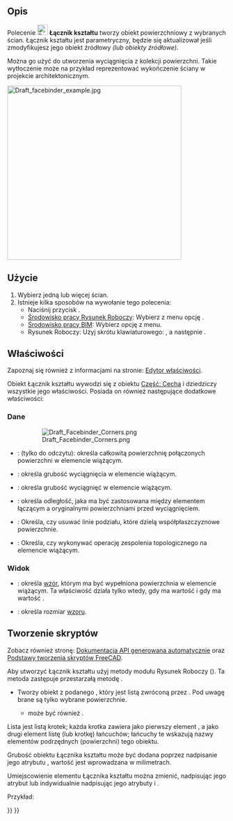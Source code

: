 <languages/>

{{Docnav/pl
|[[Draft_Point/pl|Punkt]]
|[[Draft_ShapeString/pl|Kształt z tekstu]]
|[[Draft_Workbench/pl|środowisko pracy Rysunek Roboczy]]
|IconL=Draft_Point.svg 
|IconR=Draft_ShapeString.svg 
|IconC=Workbench_Draft.svg
}}

{{GuiCommand/pl
|Name=Draft Facebinder
|Name/pl=Rysunek Roboczy: Łącznik kształtu
|MenuLocation=Kreślenie → Łącznik kształtu<br>3D/BIM → Ogólne narzędzia 3D → Łącznik kształtu
|Workbenches=[[Draft_Workbench/pl|Rysunek Roboczy]], [[BIM_Workbench/pl|BIM]]
|Shortcut=Rysunek Roboczy: {{KEY|F}} {{KEY|F}}
|Version=0.14
}}

<span id="Description"></span>
==Opis==

Polecenie [[Image:Draft_Facebinder.svg|24px]] '''Łącznik kształtu''' tworzy obiekt powierzchniowy z wybranych ścian. Łącznik kształtu jest parametryczny, będzie się aktualizował jeśli zmodyfikujesz jego obiekt źródłowy ''(lub obiekty źródłowe)''.

Można go użyć do utworzenia wyciągnięcia z kolekcji powierzchni. Takie wytłoczenie może na przykład reprezentować wykończenie ściany w projekcie architektonicznym.

[[Image:Draft_facebinder_example.jpg|400px]]
{{Caption|Łącznik kształtu stworzony z powierzchni ścian}}

<span id="Usage"></span>
==Użycie==

# Wybierz jedną lub więcej ścian.
# Istnieje kilka sposobów na wywołanie tego polecenia:
#* Naciśnij przycisk {{Button|[[Image:Draft_Facebinder.svg|16px]] [[Draft_Facebinder/pl|Tworzy obiekt powiązania ścian ...]]}}.
#* [[Draft_Workbench/pl|Środowisko pracy Rysunek Roboczy]]: Wybierz z menu opcję {{MenuCommand|Kreślenie → [[Image:Draft_Facebinder.svg|16px]] Łącznik kształtu}}.
#* [[BIM_Workbench/pl|Środowisko pracy BIM]]: Wybierz opcję {{MenuCommand|3D/BIM → Ogólne narzędzia 3D → [[Image:Draft_Facebinder.svg|16px]] Łącznik kształtu}} z menu.
#* Rysunek Roboczy: Użyj skrótu klawiaturowego: {{KEY|F}}, a następnie {{KEY|F}}.

<span id="Properties"></span>
==Właściwości==

Zapoznaj się również z informacjami na stronie: [[Property_editor/pl|Edytor właściwości]].

Obiekt Łącznik kształtu wywodzi się z obiektu [[Part_Feature/pl|Część: Cecha]] i dziedziczy wszystkie jego właściwości. Posiada on również następujące dodatkowe właściwości:

<span id="Data"></span>
===Dane===

{{TitleProperty|Rysunek Roboczy}}

: [[File:Draft_Facebinder_Corners.png]]
: {{Caption|Po lewej stronie pokazany jest łącznik kształtu z zamkniętymi narożnikami (różowy),<br>po prawej stronie łącznik kształtu z otwartymi narożnikami (pomarańczowy).<br>Zamknięte narożniki są cechą dodaną w wersji V1.1.}}

<div class="mw-translate-fuzzy">
* {{PropertyData/pl|Powierzchnia|Area}}: (tylko do odczytu): określa całkowitą powierzchnię połączonych powierzchni w elemencie wiążącym.
* {{PropertyData/pl|Wyciągnięcie|Distance}}: określa grubość wyciągnięcia w elemencie wiążącym.
* {{PropertyData/pl|Ściany|LinkSubList}}: określa grubość wyciągnięć w elemencie wiążącym.
* {{PropertyData/pl|Odsunięcie|Distance}}: określa odległość, jaka ma być zastosowana między elementem łączącym a oryginalnymi powierzchniami przed wyciągnięciem.
* {{PropertyData/pl|Usuń rozdzielenie|Bool}}: Określa, czy usuwać linie podziału, które dzielą współpłaszczyznowe powierzchnie.
* {{PropertyData/pl|Zszyj|Bool}}: Określa, czy wykonywać operację zespolenia topologicznego na elemencie wiążącym.
</div>

<span id="View"></span>
===Widok===

{{TitleProperty|Rysunek Roboczy}}

* {{PropertyView/pl|Wzór|Enumeration}}: określa [[Draft_Pattern/pl|wzór]], którym ma być wypełniona powierzchnia w elemencie wiążącym. Ta właściwość działa tylko wtedy, gdy {{PropertyData/pl|Utwórz ścianę}} ma wartość {{TRUE}} i gdy {{PropertyView/pl|Tryb wyświetlania}} ma wartość {{value|Linie płaskie}}.
* {{PropertyView/pl|Rozmiar wzoru|Float}}: określa rozmiar [[Draft_Pattern/pl|wzoru]].

<span id="Scripting"></span>
==Tworzenie skryptów==

Zobacz również stronę: [https://freecad.github.io/SourceDoc/ Dokumentacja API generowana automatycznie] oraz [[FreeCAD_Scripting_Basics/pl|Podstawy tworzenia skryptów FreeCAD]].

Aby utworzyć Łącznik kształtu użyj metody {{incode|make_facebinder}} modułu Rysunek Roboczy ({{Version/pl|0.19}}). Ta metoda zastępuje przestarzałą metodę {{incode|makeFacebinder}}.

{{Code|code=
facebinder = make_facebinder(selectionset)
}}

* Tworzy obiekt {{incode|facebinder}} z podanego {{incode|selectionset}}, który jest listą {{incode|SelectionObject}} zwróconą przez {{incode|FreeCADGui.Selection.getSelectionEx()}}. Pod uwagę brane są tylko wybrane powierzchnie.
** {{incode|selectionset}} może być również {{incode|PropertyLinkSubList}}.
 
Lista {{incode|PropertyLinkSubList}} jest listą krotek; każda krotka zawiera jako pierwszy element {{incode|object}}, a jako drugi element listę (lub krotkę) łańcuchów; łańcuchy te wskazują nazwy elementów podrzędnych (powierzchni) tego obiektu.

{{Code|code=
PropertyLinkSubList = [tuple1, tuple2, tuple3, ...]
PropertyLinkSubList = [(object1, list1), (object2, list2), (object3, list3), ...]
PropertyLinkSubList = [(object1, ['Face1', 'Face4', 'Face6']), ...]
PropertyLinkSubList = [(object1, ('Face1', 'Face4', 'Face6')), ...]
}}

Grubość obiektu Łącznika kształtu może być dodana poprzez nadpisanie jego atrybutu {{incode|Extrusion}}, wartość jest wprowadzana w milimetrach.

Umiejscowienie elementu Łącznika kształtu można zmienić, nadpisując jego atrybut {{incode|Placement}} lub indywidualnie nadpisując jego atrybuty {{incode|Placement.Base}} i {{incode|Placement.Rotation}}.

Przykład:

{{Code|code=
import FreeCAD as App
import FreeCADGui as Gui
import Draft

doc = App.newDocument()

# Insert a solid box
box = doc.addObject("Part::Box", "Box")
box.Length = 2300
box.Width = 800
box.Height = 1000

# selection = Gui.Selection.getSelectionEx()
selection = [(box, ("Face1", "Face6"))]
facebinder = Draft.make_facebinder(selection)
facebinder.Extrusion = 50

doc.recompute()

facebinder.Placement.Base = App.Vector(1000, -1000, 100)
facebinder.ViewObject.ShapeColor = (0.99, 0.99, 0.4)

doc.recompute()
}}


{{Docnav/pl
|[[Draft_Point/pl|Punkt]]
|[[Draft_ShapeString/pl|Kształt z tekstu]]
|[[Draft_Workbench/pl|środowisko pracy Rysunek Roboczy]]
|IconL=Draft_Point.svg 
|IconR=Draft_ShapeString.svg 
|IconC=Workbench_Draft.svg
}}

{{Draft Tools navi{{#translation:}}}}
{{Userdocnavi{{#translation:}}}}